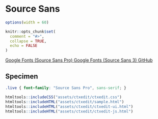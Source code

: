 # Source Sans

```r
options(width = 60)

knitr::opts_chunk$set(
  comment = "#>",
  collapse = TRUE,
  echo = FALSE
)
```

<a href="https://fonts.google.com/specimen/Source+Sans+Pro" class="btn btn-outline-secondary" role="button" target="_blank">
<i class="bi bi-box-arrow-up-right"></i>
Google Fonts (Source Sans Pro)
</a>
<a href="https://fonts.google.com/specimen/Source+Sans+3" class="btn btn-outline-secondary" role="button" target="_blank">
<i class="bi bi-box-arrow-up-right"></i>
Google Fonts (Source Sans 3)
</a>
<a href="https://github.com/adobe-fonts/source-sans" class="btn btn-outline-secondary" role="button" target="_blank">
<i class="bi bi-box-arrow-up-right"></i>
GitHub
</a>

## Specimen

<link rel="preconnect" href="https://fonts.googleapis.com">
<link rel="preconnect" href="https://fonts.gstatic.com" crossorigin>
<link href="https://fonts.googleapis.com/css2?family=Source+Sans+Pro:ital,wght@0,400;0,700;1,400&display=swap" rel="stylesheet">

```css
.live { font-family: "Source Sans Pro", sans-serif; }
```

```r
htmltools::includeCSS("assets/ctxedit/ctxedit.css")
htmltools::includeHTML("assets/ctxedit/sample.html")
htmltools::includeHTML("assets/ctxedit/ctxedit-ui.html")
htmltools::includeHTML("assets/ctxedit/ctxedit-js.html")
```
